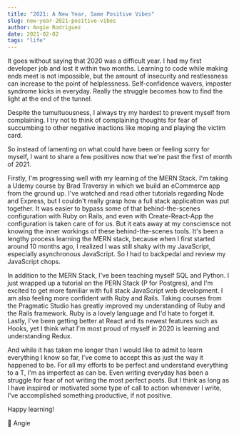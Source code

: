 ```yaml
---
title: "2021: A New Year, Same Positive Vibes"
slug: new-year-2021-positive-vibes
author: Angie Rodriguez
date: 2021-02-02
tags: "life"
---
```


It goes without saying that 2020 was a difficult year. I had my first developer job and lost it within two months. Learning to code while making ends meet is not impossible, but the amount of insecurity and restlessness can increase to the point of helplessness. Self-confidence wavers, imposter syndrome kicks in everyday. Really the struggle becomes how to find the light at the end of the tunnel.

Despite the tumultuousness, I always try my hardest to prevent myself from complaining. I try not to think of complaining thoughts for fear of succumbing to other negative inactions like moping and playing the victim card.

So instead of lamenting on what could have been or feeling sorry for myself, I want to share a few positives now that we're past the first of month of 2021.

Firstly, I'm progressing well with my learning of the MERN Stack. I'm taking a Udemy course by Brad Traversy in which we build an eCommerce app from the ground up. I've watched and read other tutorials regarding Node and Express, but I couldn't really grasp how a full stack application was put together. It was easier to bypass some of that behind-the-scenes configuration with Ruby on Rails, and even with Create-React-App the configuration is taken care of for us. But it eats away at my consciensce not knowing the inner workings of these behind-the-scenes tools. It's been a lengthy process learning the MERN stack, because when I first started around 10 months ago, I realized I was still shaky with my JavaScript, especially asynchronous JavaScript. So I had to backpedal and review my JavaScript chops.

In addition to the MERN Stack, I've been teaching myself SQL and Python. I just wrapped up a tutorial on the PERN Stack (P for Postgres), and I'm excited to get more familiar with full stack JavaScript web development. I am also feeling more confident with Ruby and Rails. Taking courses from the Pragmatic Studio has greatly improved my understanding of Ruby and the Rails framework. Ruby is a lovely language and I'd hate to forget it. Lastly, I've been getting better at React and its newest features such as Hooks, yet I think what I'm most proud of myself in 2020 is learning and understanding Redux.

And while it has taken me longer than I would like to admit to learn everything I know so far, I've come to accept this as just the way it happened to be. For all my efforts to be perfect and understand everything to a T, I'm as imperfect as can be. Even writing everyday has been a struggle for fear of not writing the most perfect posts. But I think as long as I have inspired or motivated some type of call to action whenever I write, I've accomplished something productive, if not positive.

Happy learning!

💛 Angie
